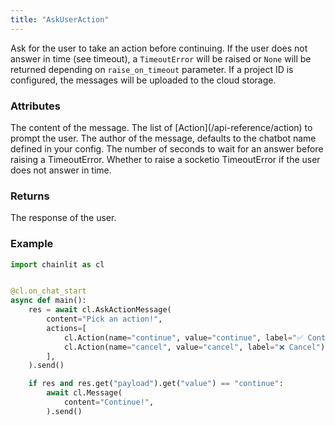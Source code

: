 ```yaml
---
title: "AskUserAction"
---
```


Ask for the user to take an action before continuing.
If the user does not answer in time (see timeout), a `TimeoutError` will be raised or `None` will be returned depending on `raise_on_timeout` parameter.
If a project ID is configured, the messages will be uploaded to the cloud storage.

### Attributes

<ParamField path="content" type="str">
  The content of the message.
</ParamField>
<ParamField path="actions" type="List[Action]">
  The list of [Action](/api-reference/action) to prompt the user.
</ParamField>
<ParamField path="author" type="str" optional>
  The author of the message, defaults to the chatbot name defined in your
  config.
</ParamField>
<ParamField path="timeout" type="int" optional default={90}>
  The number of seconds to wait for an answer before raising a TimeoutError.
</ParamField>
<ParamField path="raise_on_timeout" type="bool" optional default="False">
  Whether to raise a socketio TimeoutError if the user does not answer in time.
</ParamField>

### Returns

<ResponseField name="response" type="AskActionResponse | None" required>
  The response of the user.
</ResponseField>

### Example

```python
import chainlit as cl


@cl.on_chat_start
async def main():
    res = await cl.AskActionMessage(
        content="Pick an action!",
        actions=[
            cl.Action(name="continue", value="continue", label="✅ Continue"),
            cl.Action(name="cancel", value="cancel", label="❌ Cancel"),
        ],
    ).send()

    if res and res.get("payload").get("value") == "continue":
        await cl.Message(
            content="Continue!",
        ).send()
```
